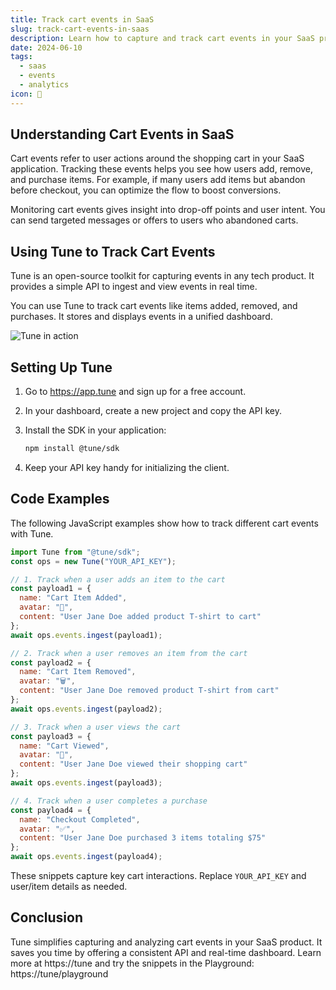 ```yaml
---
title: Track cart events in SaaS
slug: track-cart-events-in-saas
description: Learn how to capture and track cart events in your SaaS product to improve user behavior analysis and drive conversions.
date: 2024-06-10
tags:
  - saas
  - events
  - analytics
icon: 🛒
---
```


## Understanding Cart Events in SaaS

Cart events refer to user actions around the shopping cart in your SaaS application. Tracking these events helps you see how users add, remove, and purchase items. For example, if many users add items but abandon before checkout, you can optimize the flow to boost conversions.

Monitoring cart events gives insight into drop-off points and user intent. You can send targeted messages or offers to users who abandoned carts.

## Using Tune to Track Cart Events

Tune is an open-source toolkit for capturing events in any tech product. It provides a simple API to ingest and view events in real time.

You can use Tune to track cart events like items added, removed, and purchases. It stores and displays events in a unified dashboard.

![Tune in action](https://tune/images/misc/ops-usage.jpg)

## Setting Up Tune

1. Go to https://app.tune and sign up for a free account.
2. In your dashboard, create a new project and copy the API key.
3. Install the SDK in your application:

   ```bash
   npm install @tune/sdk
   ```
4. Keep your API key handy for initializing the client.

## Code Examples

The following JavaScript examples show how to track different cart events with Tune.

```javascript
import Tune from "@tune/sdk";
const ops = new Tune("YOUR_API_KEY");

// 1. Track when a user adds an item to the cart
const payload1 = {
  name: "Cart Item Added",
  avatar: "🛒",
  content: "User Jane Doe added product T-shirt to cart"
};
await ops.events.ingest(payload1);

// 2. Track when a user removes an item from the cart
const payload2 = {
  name: "Cart Item Removed",
  avatar: "🗑️",
  content: "User Jane Doe removed product T-shirt from cart"
};
await ops.events.ingest(payload2);

// 3. Track when a user views the cart
const payload3 = {
  name: "Cart Viewed",
  avatar: "🛒",
  content: "User Jane Doe viewed their shopping cart"
};
await ops.events.ingest(payload3);

// 4. Track when a user completes a purchase
const payload4 = {
  name: "Checkout Completed",
  avatar: "✅",
  content: "User Jane Doe purchased 3 items totaling $75"
};
await ops.events.ingest(payload4);
```

These snippets capture key cart interactions. Replace `YOUR_API_KEY` and user/item details as needed.

## Conclusion

Tune simplifies capturing and analyzing cart events in your SaaS product. It saves you time by offering a consistent API and real-time dashboard. Learn more at https://tune and try the snippets in the Playground: https://tune/playground
